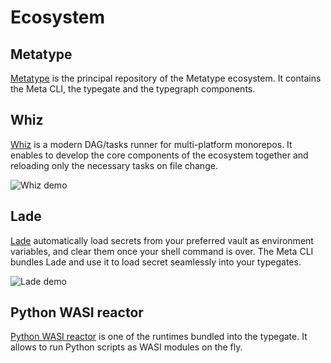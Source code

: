 # Ecosystem

## Metatype

[Metatype](https://github.com/metatypedev/metatype) is the principal repository of the Metatype ecosystem. It contains the Meta CLI, the typegate and the typegraph components.

## Whiz

[Whiz](https://github.com/zifeo/whiz) is a modern DAG/tasks runner for multi-platform monorepos. It enables to develop the core components of the ecosystem together and reloading only the necessary tasks on file change.

![Whiz demo](https://github.com/zifeo/whiz/blob/main/demo.gif?raw=true)

## Lade

[Lade](https://github.com/zifeo/lade) automatically load secrets from your preferred vault as environment variables, and clear them once your shell command is over. The Meta CLI bundles Lade and use it to load secret seamlessly into your typegates.

![Lade demo](https://github.com/zifeo/lade/blob/main/examples/demo.gif?raw=true)

## Python WASI reactor

[Python WASI reactor](https://github.com/metatypedev/python-wasi-reactor) is one of the runtimes bundled into the typegate. It allows to run Python scripts as WASI modules on the fly.
